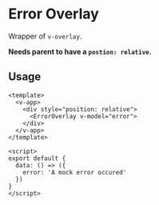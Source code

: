 

<Meta of={ErrorOverlayStories} />

# Error Overlay

Wrapper of `v-overlay`.

**Needs parent to have a `postion: relative`.**

## Usage

```vue
<template>
  <v-app>
    <div style="position: relative">
      <ErrorOverlay v-model="error">
    </div>
  </v-app>
</template>

<script>
export default {
  data: () => ({
    error: 'A mock error occured'
  })
}
</script>
```

<Story of={ErrorOverlayStories.Basic} />